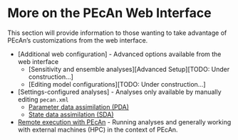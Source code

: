 # More on the PEcAn Web Interface {#intermediate-user}

This section will provide information to those wanting to take advantage of PEcAn's customizations from the web interface.

* [Additional web configuration] - Advanced options available from the web interface
    - [Sensitivity and ensemble analyses][Advanced Setup][TODO: Under construction...]
    - [Editing model configurations][TODO: Under construction...]
* [Settings-configured analyses] - Analyses only available by manually editing `pecan.xml`
    - [Parameter data assimilation (PDA)](#pda)
    - [State data assimilation (SDA)](#sda)
* [Remote execution with PEcAn](#pecan-remote) - Running analyses and generally working with external machines (HPC) in the context of PEcAn.

